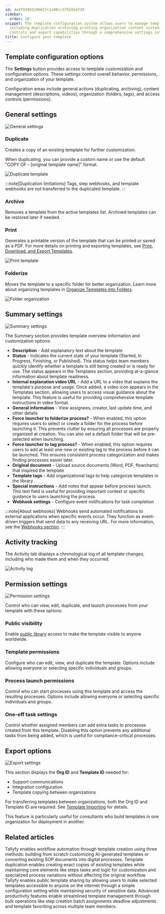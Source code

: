 ```yaml
---
id: 4edf93983196017c2a00cc575595df39
sidebar:
  order: 10
snippet: The template configuration system allows users to manage template settings
  including duplication archiving printing organization content customization permission
  controls and export capabilities through a comprehensive settings interface.
title: Configure your template
---
```


## Template configuration options

The **Settings** button provides access to template customization and configuration options. These settings control overall behavior, permissions, and organization of your template.

Configuration areas include general actions (duplicating, archiving), content management (descriptions, videos), organization (folders, tags), and access controls (permissions).

## General settings

![General settings](https://screenshots.tallyfy.com/tallyfy%2Fpro%2Fdesktop-light-configure-template-general-settings.png)

### Duplicate

Creates a copy of an existing template for further customization.

When duplicating, you can provide a custom name or use the default "COPY OF - [original template name]" format.

![Duplicate template](https://screenshots.tallyfy.com/tallyfy%2Fpro%2Fdesktop-light-configure-template-duplicate.png)

:::note[Duplication limitations]
Tags, step webhooks, and template webhooks are not transferred to the duplicated template.
:::

### Archive

Removes a template from the active templates list. Archived templates can be restored later if needed.

### Print

Generates a printable version of the template that can be printed or saved as a PDF. For more details on printing and exporting templates, see [Print, Download, and Export Templates](/products/pro/documenting/templates/print-download-export-templates/).

![Print template](https://screenshots.tallyfy.com/tallyfy%2Fpro%2Fdesktop-light-configure-template-print.png)

### Folderize

Moves the template to a specific folder for better organization. Learn more about organizing templates in [Organize Templates into Folders](/products/pro/documenting/templates/organize-templates-into-folders/).

![Folder organization](https://screenshots.tallyfy.com/tallyfy%2Fpro%2Fdesktop-light-configure-template-folder.png)

## Summary settings

![Summary settings](https://screenshots.tallyfy.com/tallyfy%2Fpro%2Fdesktop-light-configure-template-summary.png)

The Summary section provides template overview information and customization options:

* **Description** - Add explanatory text about the template
* **Status** - Indicates the current state of your template (Started, In Progress, Finishing, or Published). This status helps team members quickly identify whether a template is still being created or is ready for use. The status appears in the Templates section, providing at-a-glance information about template readiness.
* **Internal explanation video URL** - Add a URL to a video that explains the template's purpose and usage. Once added, a video icon appears in the Templates section, allowing users to access visual guidance about the template. This feature is useful for providing comprehensive template instructions in video format.
* **General information** - View assignees, creator, last update time, and other details
* **Force launcher to folderize process?** - When enabled, this option requires users to select or create a folder for the process before launching it. This prevents clutter by ensuring all processes are properly organized at creation. You can also set a default folder that will be pre-selected when launching.
* **Force launcher to tag process?** - When enabled, this option requires users to add at least one new or existing tag to the process before it can be launched. This ensures consistent process categorization and makes finding processes easier later.
* **Original document** - Upload source documents (Word, PDF, flowcharts) that inspired the template
* **Template tags** - Add organizational tags to help categorize templates in the library
* **Special instructions** - Add notes that appear before process launch. This text field is useful for providing important context or specific guidance to users launching the process.
* **Webhook settings** - Configure event notifications for task completion

:::note[About webhooks]
Webhooks send automated notifications to external applications when specific events occur. They function as event-driven triggers that send data to any receiving URL. For more information, see the [Webhooks section](/products/pro/integrations/webhooks/).
:::

## Activity tracking

The Activity tab displays a chronological log of all template changes, including who made them and when they occurred.

![Activity log](https://screenshots.tallyfy.com/tallyfy%2Fpro%2Fdesktop-light-configure-template-activity.png)

## Permission settings

![Permission settings](https://screenshots.tallyfy.com/tallyfy%2Fpro%2Fdesktop-light-configure-template-permissions.png)

Control who can view, edit, duplicate, and launch processes from your template with these options:

### Public visibility

Enable [public library](/products/pro/documenting/templates/how-to-make-my-tallyfy-template-public/) access to make the template visible to anyone worldwide.

### Template permissions

Configure who can edit, view, and duplicate the template. Options include allowing everyone or selecting specific individuals and groups.

### Process launch permissions

Control who can start processes using this template and access the resulting processes. Options include allowing everyone or selecting specific individuals and groups.

### One-off task settings

Control whether assigned members can add extra tasks to processes created from this template. Disabling this option prevents any additional tasks from being added, which is useful for compliance-critical processes.

## Export options

![Export settings](https://screenshots.tallyfy.com/tallyfy%2Fpro%2Fdesktop-light-configure-template-tools.png)

This section displays the **Org ID** and **Template ID** needed for:
* Support communications
* Integration configuration
* Template copying between organizations

For transferring templates between organizations, both the Org ID and Template ID are required. See [Template Importing](/products/pro/documenting/templates/import-feature/) for details.

This feature is particularly useful for consultants who build templates in one organization for deployment in another.


## Related articles
<CardGrid>
<LinkTitleCard header="<b>Templates > Create a template</b>" href="/products/pro/documenting/templates/create-template/" > Tallyfy enables workflow automation through template creation using three methods: building from scratch customizing AI-generated templates or converting existing SOP documents into digital processes. </LinkTitleCard>
<LinkTitleCard header="<b>Templates > Duplicate a template</b>" href="/products/pro/documenting/templates/how-do-i-duplicate-a-template-on-tallyfy/" > Template duplication enables creating exact copies of existing templates while maintaining core elements like steps tasks and logic for customization and specialized process variations without affecting the original workflow. </LinkTitleCard>
<LinkTitleCard header="<b>Templates > Publish a template</b>" href="/products/pro/documenting/templates/how-to-make-my-tallyfy-template-public/" > Tallyfy enables public template sharing by allowing users to make selected templates accessible to anyone on the internet through a simple configuration setting while maintaining security of sensitive data. </LinkTitleCard>
<LinkTitleCard header="<b>Templates > Powertools</b>" href="/products/pro/documenting/templates/how-can-power-tools-enhance-my-tallyfy-experience/" > Advanced productivity features enable streamlined template management through bulk operations like step creation batch assignments deadline adjustments and template favoriting across multiple team members. </LinkTitleCard>
</CardGrid>